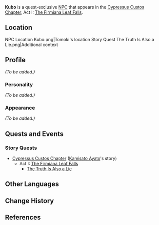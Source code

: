 {{Meta
<!-- Remove this template after adding the missing info -->
|missing_NPC_profile  = yes
}}
{{Character Infobox
|type             = Quest NPC
|image            = NPC Kubo.png
|realname         = 
|region           = Inazuma
|affiliation      = Kanjou Commission
|title            = Kanjou Commission Officer
|voiceEN          = Geoff Bisente<ref>Twitter: [https://twitter.com/GeoffBisente/status/1511775429555744771 EN VA Self Announcement]</ref>
|voiceCN          = 
|voiceJP          = 
|dialoguereward   = 
}}
'''Kubo''' is a quest-exclusive [[NPC]] that appears in the [[Cypressus Custos Chapter]], Act I: [[The Firmiana Leaf Falls]].

==Location==
<gallery hideaddbutton="true" captionalign="center">
NPC Location Kubo.png|Tomoki's location
Story Quest The Truth Is Also a Lie.png|Additional context
</gallery>

==Profile==
<!-- detailed story/lore information goes here -->
''(To be added.)''

===Personality===
''(To be added.)''

===Appearance===
''(To be added.)''

==Quests and Events==
===Story Quests===
* [[Cypressus Custos Chapter]] ([[Kamisato Ayato]]'s story)
** Act I: [[The Firmiana Leaf Falls]]
*** [[The Truth Is Also a Lie]]

==Other Languages==
{{Other Languages|default_hidden = 1
|en      = Kubo
|zhs     = 久保
|zhs_rm  = Jiǔbǎo
|zht     = 久保
|zht_rm  = Jiǔbǎo
|ja      = 久保
|ja_rm   = Kubo
|ko      = 쿠보
|ko_rm   = 
|es      = Kubo
|fr      = Kubo
|ru      = Кубо
|th      = Kubo
|vi      = Kubo
|de      = Kubo
|id      = Kubo
|pt      = Kubo
}}

==Change History==
{{Change History|2.6}}

==References==
{{Reflist}}